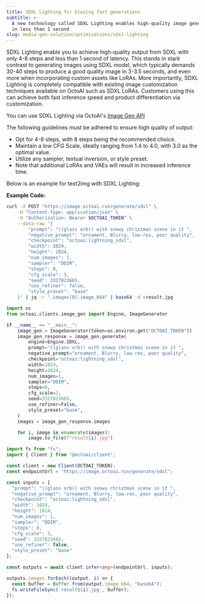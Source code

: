 ```yaml
---
title: SDXL Lighting for blazing fast generations
subtitle: >-
  A new technology called SDXL Lighting enables high-quality image generations
  in less than 1 second
slug: media-gen-solution/optimizations/sdxl-lighting
---
```



SDXL Lighting enable you to achieve high-quality output from SDXL with only 4-8 steps and less than 1 second of latency. This stands in stark contrast to generating images using SDXL model, which typically demands 30-40 steps to produce a good quality image in 3-3.5 seconds, and even more when incorporating custom assets like LoRAs. More importantly, SDXL Lighting is completely compatible with existing image customization techniques available on OctoAI such as SDXL LoRAs. Customers using this can achieve both fast inference speed and product differentiation via customization.

You can use SDXL Lighting via OctoAI's [Image Gen API](../rest-apis/image-gen-api.mdx)

The following guidelines must be adhered to ensure high quality of output:
- Opt for 4-8 steps, with 8 steps being the recommended choice.
- Maintain a low CFG Scale, ideally ranging from 1.4 to 4.0, with 3.0 as the optimal value.
- Utilize any sampler, textual inversion, or style preset.
- Note that additional LoRAs and VAEs will result in increased inference time.


Below is an example for text2img with SDXL Lighting:

**Example Code:**
<CodeGroup>
```bash cURL
curl -X POST "https://image.octoai.run/generate/sdxl" \
    -H "Content-Type: application/json" \
    -H "Authorization: Bearer $OCTOAI_TOKEN" \
    --data-raw '{
        "prompt": "((glass orb)) with snowy christmas scene in it ",
        "negative_prompt": "ornament, Blurry, low-res, poor quality",
        "checkpoint": "octoai:lightning_sdxl",
        "width": 1024,
        "height": 1024,
        "num_images": 1,
        "sampler": "DDIM",
        "steps": 8,
        "cfg_scale": 3,
        "seed": 3327823665,
        "use_refiner": false,
        "style_preset": "base"
    }' | jq -r ".images[0].image_b64" | base64 -d >result.jpg
```

```Python Python
import os
from octoai.clients.image_gen import Engine, ImageGenerator

if __name__ == "__main__":
    image_gen = ImageGenerator(token=os.environ.get("OCTOAI_TOKEN"))
    image_gen_response = image_gen.generate(
        engine=Engine.SDXL,
        prompt="((glass orb)) with snowy christmas scene in it ",
        negative_prompt="ornament, Blurry, low-res, poor quality",
        checkpoint="octoai:lightning_sdxl",
        width=1024,
        height=1024,
        num_images=1,
        sampler="DDIM",
        steps=8,
        cfg_scale=3,
        seed=3327823665,
        use_refiner=False,
        style_preset="base",
    )
    images = image_gen_response.images

    for i, image in enumerate(images):
        image.to_file(f"result{i}.jpg")
```
```typescript Typescript
import fs from "fs";
import { Client } from "@octoai/client";

const client = new Client(OCTOAI_TOKEN);
const endpointUrl = "https://image.octoai.run/generate/sdxl";

const inputs = {
  "prompt": "((glass orb)) with snowy christmas scene in it ",
  "negative_prompt": "ornament, Blurry, low-res, poor quality",
  "checkpoint": "octoai:lightning_sdxl",
  "width": 1024,
  "height": 1024,
  "num_images": 1,
  "sampler": "DDIM",
  "steps": 8,
  "cfg_scale": 3,
  "seed": 3327823665,
  "use_refiner": false,
  "style_preset": "base"
};

const outputs = await client.infer<any>(endpointUrl, inputs);

outputs.images.forEach((output, i) => {
  const buffer = Buffer.from(output.image_b64, "base64");
  fs.writeFileSync(`result${i}.jpg`, buffer);
});
```
</CodeGroup>



